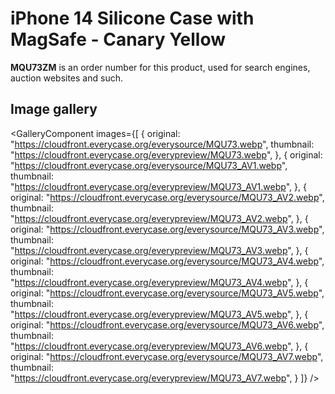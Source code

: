 
# iPhone 14 Silicone Case with MagSafe - Canary Yellow

<Callout type='info' emoji='👉🏻'>**MQU73ZM** is an order number for this product, used for search engines, auction websites and such.</Callout>

## Image gallery

<GalleryComponent
    images={[
      {
        original: "https://cloudfront.everycase.org/everysource/MQU73.webp",
        thumbnail: "https://cloudfront.everycase.org/everypreview/MQU73.webp",
      },
      {
        original: "https://cloudfront.everycase.org/everysource/MQU73_AV1.webp",
        thumbnail: "https://cloudfront.everycase.org/everypreview/MQU73_AV1.webp",
      },
      {
        original: "https://cloudfront.everycase.org/everysource/MQU73_AV2.webp",
        thumbnail: "https://cloudfront.everycase.org/everypreview/MQU73_AV2.webp",
      },
      {
        original: "https://cloudfront.everycase.org/everysource/MQU73_AV3.webp",
        thumbnail: "https://cloudfront.everycase.org/everypreview/MQU73_AV3.webp",
      },
      {
        original: "https://cloudfront.everycase.org/everysource/MQU73_AV4.webp",
        thumbnail: "https://cloudfront.everycase.org/everypreview/MQU73_AV4.webp",
      },
      {
        original: "https://cloudfront.everycase.org/everysource/MQU73_AV5.webp",
        thumbnail: "https://cloudfront.everycase.org/everypreview/MQU73_AV5.webp",
      },
      {
        original: "https://cloudfront.everycase.org/everysource/MQU73_AV6.webp",
        thumbnail: "https://cloudfront.everycase.org/everypreview/MQU73_AV6.webp",
      },
      {
        original: "https://cloudfront.everycase.org/everysource/MQU73_AV7.webp",
        thumbnail: "https://cloudfront.everycase.org/everypreview/MQU73_AV7.webp",
      }
    ]}
  />
